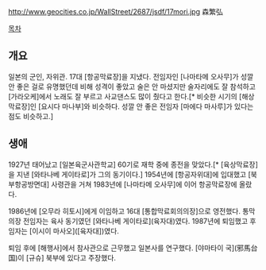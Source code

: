 http://www.geocities.co.jp/WallStreet/2687/jsdf/17mori.jpg
森繁弘

[[목차]]
== 개요 ==
일본의 군인, 자위관. 17대 [항공막료장]을 지냈다. 전임자인 [나마타메 오사무]가 성깔 안 좋은 걸로 유명했던데 비해 성격이 좋았고 술은 안 마셨지만 술자리에도 잘 참석하고 [가라오케]에서 노래도 잘 부르고 사교댄스도 많이 췄다고 한다.[* 비슷한 시기의 [해상막료장]인 [요시다 마나부]와 비슷하다. 성깔 안 좋은 전임자 [마에다 마사루]가 있다는 점도 비슷하고.]
== 생애 ==
1927년 태어났고 [일본육군사관학교] 60기로 재학 중에 종전을 맞았다.[* [육상막료장]을 지낸 [와타나베 게이타로]가 그의 동기이다.] 1954년에 [항공자위대]에 입대했고 [북부항공방면대] 사령관을 거쳐 1983년에 [나마타메 오사무]에 이어 항공막료장에 올랐다.

1986년에 [오무라 히토시]에게 이임하고 16대 [통합막료회의의장]으로 영전했다. 통막의장 전임자는 육사 동기였던 [와타나베 게이타로](육자대)였다. 1987년에 퇴임했고 후임자는 [이시이 마사오]([육자대])였다.

퇴임 후에 [해행사]에서 참사관으로 근무했고 일본사를 연구했다. [야마타이 국](邪馬台国)이 [규슈] 북부에 있다고 주장했다.

